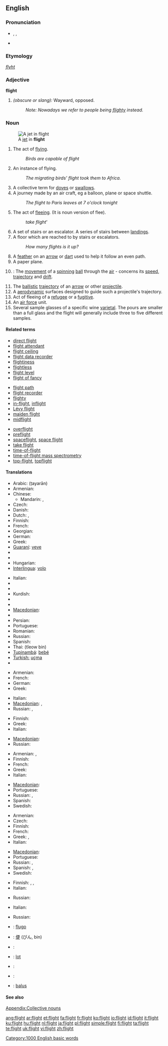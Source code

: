 {{wikipedia|dab=Flight (disambiguation)|flight}}
==English==

===Pronunciation===
* {{enPR|flīt}}, {{IPA|/flaɪt/}}, {{SAMPA|/flaIt/}}
* {{audio|en-us-flight.ogg|Audio (US)}}
*: {{rhymes|aɪt}}

===Etymology===
{{etyl|ang}} ''[[flyht]]''

===Adjective===
'''flight'''

# ''(obscure or slang):'' Wayward, opposed.
#: ''Note: Nowadays we refer to people being [[flighty]] instead.''

===Noun===
{{wikipedia}}
{{en-noun|s|-}}
[[Image:MiG-17F Top View.JPG|thumb|right|A [[jet]] in '''flight''']]

# The act of [[fly]]ing.
#: ''Birds are capable of flight''
# An instance of flying.
#: ''The migrating birds' flight took them to Africa.''
# A collective term for [[dove]]s or [[swallow]]s.
# A journey made by an air craft, eg a balloon, plane or space shuttle.
#: ''The flight to Paris leaves at 7 o'clock tonight''
# The act of [[flee]]ing. (It is noun version of flee).
#: ''take flight'''
# A set of stairs or an escalator.  A series of stairs between [[landing]]s.
# A floor which are reached to by stairs or escalators.
#: ''How many flights is it up?''
# A [[feather]] on an [[arrow]] or [[dart]] used to help it follow an even path.
# A paper plane.
# {{cricket}}: The [[movement]] of a [[spinning]] [[ball]] through the [[air]] - concerns its [[speed]], [[trajectory]] and [[drift]].
# The [[ballistic]] [[trajectory]] of an [[arrow]] or other [[projectile]].
# A [[aerodynamics|aerodynamic]] surfaces designed to guide such a projectile's trajectory.
# Act of fleeing of a [[refugee]] or a [[fugitive]].
# An [[air force]] unit.
# Several sample glasses of a specific wine [[varietal]]. The pours are smaller than a full glass and the flight will generally include three to five different samples.

====Related terms====
{{top3}}
* [[direct flight]]
* [[flight attendant]]
* [[flight ceiling]]
* [[flight data recorder]]
* [[flightiness]]
* [[flightless]]
* [[flight level]]
* [[flight of fancy]]
{{mid3}}
* [[flight path]]
* [[flight recorder]]
* [[flighty]]
* [[in-flight]], [[inflight]]
* [[Lévy flight]]
* [[maiden flight]]
* [[midflight]]
{{mid3}}
* [[overflight]]
* [[preflight]]
* [[spaceflight]], [[space flight]]
* [[take flight]]
* [[time-of-flight]]
* [[time-of-flight mass spectrometry]]
* [[top-flight]], [[topflight]]
{{bottom}}

====Translations====
{{trans-top|act of flying}}
* Arabic: {{Arab|[[طيران]]}} (ṭayarān) {{m}}
* Armenian: {{t-|hy|թռիչք|tr=t'ṙičk'|xs=Armenian}}
* Chinese:
** Mandarin: {{t|cmn|飛行|sc=Hani}}, {{t|cmn|飞行|tr=fēixíng|sc=Hani}}
* Czech: {{t-|cs|let|m}}
* Danish: {{t|da|flyvning|c}}
* Dutch: {{t+|nl|vlucht|f}}, {{t+|nl|vliegen|n}}
* Finnish: {{t+|fi|lento}}
* French: {{t+|fr|vol|m}}
* Georgian: {{t|ka|გაფრენა|tr=gap'rena|sc=Geor|xs=Georgian}}
* German: {{t+|de|Flug|m}}
* Greek: {{t|el|πτήση|f|sc=Grek}}
* [[Guaraní]]: [[veve]]
* {{trreq|Hebrew}}
* {{trreq|Hindi}}
* Hungarian: {{t+|hu|repülés}}
* [[Interlingua]]: [[volo]]
{{trans-mid}}
* Italian: {{t+|it|volo|m}}
* {{trreq|Japanese}}
* {{trreq|Korean}}
* Kurdish: {{t+|ku|firr}}
* {{trreq|Latvian}}
* {{trreq|Lithuanian}}
* [[Macedonian]]: {{t-|mk|лет|m|tr=let|xs=Macedonian}}
* {{trreq|Old English}}
* Persian: {{t+|fa|پرش|xs=Persian}}
* Portuguese: {{t+|pt|vôo|m}}
* Romanian: {{t-|ro|zbor|n}}
* Russian: {{t|ru|полёт|m|tr=poljót|sc=Cyrl}}
* Spanish: {{t+|es|vuelo|m}}
* Thai: {{Thai|[[เที่ยวบิน]]}} (tîeow bin)
* [[Tupinambá]]: [[bebé]]
* [[Turkish: ]] [[uçma]]
* {{trreq|Vietnamese}}
{{trans-bottom}}

{{trans-top|instance of flying}}
* Armenian: {{t-|hy|թռիչք|tr=t'ṙičk'|xs=Armenian}}
* French: {{t+|fr|vol|m}}
* German: {{t+|de|Flug|m}}
* Greek: {{t|el|πτήση|f|sc=Grek}}
{{trans-mid}}
* Italian: {{t+|it|volo|m}}
* [[Macedonian]]: {{t-|mk|лет|m|tr=let|xs=Macedonian}},  {{t|mk|летање|n|tr=létanje|xs=Macedonian}}
* Russian: {{t|ru|полёт|m|tr=poljót|sc=Cyrl}}, {{t|ru|перелёт|m|tr=pereljót|sc=Cyrl}}
{{trans-bottom}}

{{trans-top|group of doves or swallows}}
* Finnish: {{t+|fi|parvi}}
* Greek: {{t+|el|σμήνος|n|sc=Grek}}
* Italian: {{t+|it|stormo|m}}
{{trans-mid}}
* [[Macedonian]]: {{t-|mk|јато|n|tr=játo|xs=Macedonian}}
* Russian: {{t+|ru|стая|f|tr=stája|sc=Cyrl}}
{{trans-bottom}}

{{trans-top|journey made by an aircraft}}
* Armenian: {{t-|hy|թռիչք|tr=t'ṙičk'|xs=Armenian}},  {{t-|hy|չվերթ|tr=čvert’|xs=Armenian}}
* Finnish: {{t+|fi|lento}}
* French: {{t+|fr|vol|m}}
* Greek: {{t|el|πτήση|f|sc=Grek}}
* Italian: {{t+|it|volo|m}}
{{trans-mid}}
* [[Macedonian]]: {{t-|mk|лет|m|tr=let|xs=Macedonian}}
* Portuguese: {{t+|pt|vôo|m}}
* Russian: {{t|ru|полёт|m|tr=poljót|sc=Cyrl}}, {{t|ru|перелёт|m|tr=pereljót|sc=Cyrl}}
* Spanish: {{t+|es|vuelo|m}}
* Swedish: {{t-|sv|flight|c}}
{{trans-bottom}}

{{trans-top|act of fleeing}}
* Armenian: {{t-|hy|փախուստ|tr=p'axust|xs=Armenian}}
* Czech: {{t-|cs|útěk|m}}
* Finnish: {{t+|fi|pako}}
* French: {{t+|fr|fuite|f}}
* Greek: {{t+|el|φόβος|m|sc=Grek}},  {{t+|el|φυγή|f|sc=Grek}}
* Italian: {{t+|it|fuga|f}}
{{trans-mid}}
* [[Macedonian]]: {{t|mk|бегство|n|tr=bégstvo|xs=Macedonian}}
* Portuguese: {{t+|pt|fuga|f}}
* Russian: {{t|ru|побег|m|tr=pobég|sc=Cyrl}}, {{t|ru|бегство|n|tr=bégstvo|sc=Cyrl}}
* Spanish: {{t-|es|fuga|f}}, {{t+|es|huida}}
* Swedish: {{t+|sv|flykt|c}}
{{trans-bottom}}

{{trans-top|set of stairs}}
* Finnish: {{t-|fi|portaat}}, {{t-|fi|raput}}, {{t-|fi|portaikko}}
* Italian: {{t-|it|rampa|f}}
{{trans-mid}}
* Russian: {{t|ru|пролёт|m|tr=proljót|sc=Cyrl}}
{{trans-bottom}}

{{trans-top|floor of building}}
* Italian: {{t+|it|piano|m}}
{{trans-mid}}
* Russian: {{t|ru|пролёт|m|tr=proljót|sc=Cyrl}}
{{trans-bottom}}

{{trans-top|feather on an arrow}}
{{trans-mid}}
{{trans-bottom}}

{{checktrans-top}}
* {{ttbc|Esperanto}}: [[flugo]]
* {{ttbc|Japanese}}: [[便#Japanese|便]] (びん, bin)
* {{ttbc|Latin}}: {{t-|la|fuga|f}}
{{checktrans-mid}}
* {{ttbc|Polish}}: [[lot#Polish|lot]] {{m}}
* {{ttbc|Serbian}}: {{t-|sr|лет|m|tr=let|sc=Cyrl}}
* {{ttbc|Slovene}}: {{t+|sl|beg|m}}
* {{ttbc|Tok Pisin}}: [[balus]]
{{checktrans-bottom}}

====See also====
[[Appendix:Collective nouns]]

[[Category:1000 English basic words]]

[[ang:flight]]
[[ar:flight]]
[[et:flight]]
[[fa:flight]]
[[fr:flight]]
[[ko:flight]]
[[io:flight]]
[[id:flight]]
[[it:flight]]
[[ku:flight]]
[[hu:flight]]
[[nl:flight]]
[[ja:flight]]
[[pl:flight]]
[[simple:flight]]
[[fi:flight]]
[[ta:flight]]
[[te:flight]]
[[uk:flight]]
[[vi:flight]]
[[zh:flight]]